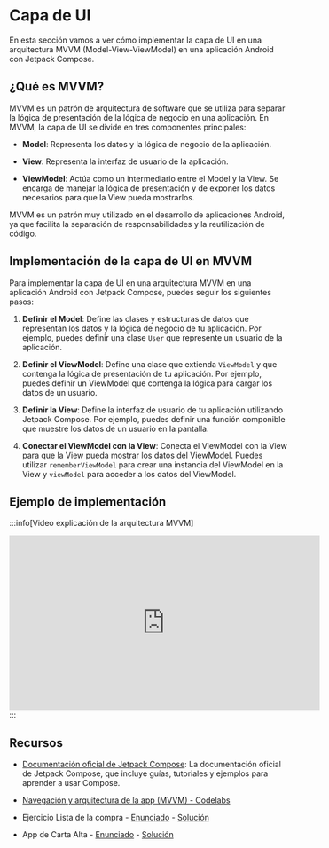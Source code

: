 
# Capa de UI

En esta sección vamos a ver cómo implementar la capa de UI en una arquitectura MVVM (Model-View-ViewModel) en una aplicación Android con Jetpack Compose.

## ¿Qué es MVVM?

MVVM es un patrón de arquitectura de software que se utiliza para separar la lógica de presentación de la lógica de negocio en una aplicación. En MVVM, la capa de UI se divide en tres componentes principales:

- **Model**: Representa los datos y la lógica de negocio de la aplicación.

- **View**: Representa la interfaz de usuario de la aplicación.

- **ViewModel**: Actúa como un intermediario entre el Model y la View. Se encarga de manejar la lógica de presentación y de exponer los datos necesarios para que la View pueda mostrarlos. 

MVVM es un patrón muy utilizado en el desarrollo de aplicaciones Android, ya que facilita la separación de responsabilidades y la reutilización de código.  

## Implementación de la capa de UI en MVVM

Para implementar la capa de UI en una arquitectura MVVM en una aplicación Android con Jetpack Compose, puedes seguir los siguientes pasos:  

1. **Definir el Model**: Define las clases y estructuras de datos que representan los datos y la lógica de negocio de tu aplicación. Por ejemplo, puedes definir una clase `User` que represente un usuario de la aplicación.

2. **Definir el ViewModel**: Define una clase que extienda `ViewModel` y que contenga la lógica de presentación de tu aplicación. Por ejemplo, puedes definir un ViewModel que contenga la lógica para cargar los datos de un usuario.

3. **Definir la View**: Define la interfaz de usuario de tu aplicación utilizando Jetpack Compose. Por ejemplo, puedes definir una función componible que muestre los datos de un usuario en la pantalla.

4. **Conectar el ViewModel con la View**: Conecta el ViewModel con la View para que la View pueda mostrar los datos del ViewModel. Puedes utilizar `rememberViewModel` para crear una instancia del ViewModel en la View y `viewModel` para acceder a los datos del ViewModel.

## Ejemplo de implementación

:::info[Video explicación de la arquitectura MVVM]
<iframe width="560" height="315" src="https://www.youtube.com/embed/Af72QxiHRh0?si=RtYClOSgTyUT39dQ" title="YouTube video player" frameborder="0" allow="accelerometer; autoplay; clipboard-write; encrypted-media; gyroscope; picture-in-picture; web-share" referrerpolicy="strict-origin-when-cross-origin" allowfullscreen></iframe>
:::


## Recursos

- [Documentación oficial de Jetpack Compose](https://developer.android.com/jetpack/compose?hl=es-419): La documentación oficial de Jetpack Compose, que incluye guías, tutoriales y ejemplos para aprender a usar Compose.

- [Navegación y arquitectura de la app (MVVM) - Codelabs](https://developer.android.com/courses/android-basics-compose/unit-4?hl=es-419)

- Ejercicio Lista de la compra - [Enunciado](https://github.com/resuadam2/enunciados-ejemplos-android-24?tab=readme-ov-file#app-de-lista-de-la-compra-o-to-do-list) - [Solución](https://github.com/resuadam2/ListaCompraCompose)

- App de Carta Alta - [Enunciado](https://github.com/resuadam2/enunciados-ejemplos-android-24/blob/master/CartaAlta/CartaAlta.md) - [Solución](https://github.com/resuadam2/CartaAltaApp)

 
